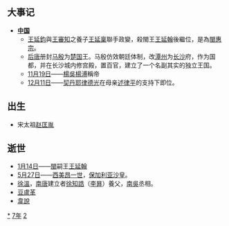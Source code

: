 {{yearTOC|927|南吴'''[[顺义_(南吳)|顺义]]七年'''，'''[[乾貞_(南吳)|-{乾}-貞]]元年'''；吴越'''[[宝正|宝正]]二年'''；于阗'''[[同慶_(于闐)|同慶]]十六年'''；契丹'''[[天显|天显]]二年'''；南汉'''[[白龙_(南漢)|白龙]]三年'''；后唐（闽、荆南、马楚）'''[[天成_(後唐)|天成]]二年'''；东丹国'''[[甘露_(東丹)|甘露]]二年'''；大長和'''[[天應_(大長和)|天應]]元年'''；王氏高丽'''[[天授_(高麗)|天授]]十年'''；日本'''[[延長_(日本)|延長]]五年'''}}

== 大事记 ==
*'''[[中国|中国]]'''
**[[王延鈞|王延鈞]]與[[王審知|王審知]]之養子[[王延稟|王延稟]]聯手政變，殺閩王[[王延翰|王延翰]]後繼位，是為[[閩惠宗|閩惠宗]]。
**[[后唐|后唐]]册封[[马殷|马殷]]为[[楚_(十国)|楚国]]王。马殷仿效朝廷体制，改[[潭州_(隋朝)|潭州]]为[[长沙|长沙]]府，作为国都，并在长沙城内修宫殿，置百官，建立了一个名副其实的独立王国。
**[[11月19日|11月19日]]——[[楊吳|楊吳]][[杨溥_(吴)|楊溥]]稱帝
**[[12月11日|12月11日]]——[[契丹|契丹]][[耶律德光|耶律德光]]在母亲[[述律平|述律平]]的支持下即位。

== 出生 ==
*宋太祖[[赵匡胤|赵匡胤]]

== 逝世 ==
{{Wikisource year mention}}
*[[1月14日|1月14日]]——[[闽国|閩]]嗣王[[王延翰|王延翰]]
*[[5月27日|5月27日]]——[[西美昂一世|西美昂一世]]，[[保加利亚君主列表|保加利亚沙皇]]。
*[[徐溫|徐溫]]，[[南唐|南唐]]建立者[[徐知誥|徐知誥]]（[[李昪|李昪]]）養父，[[南吳|南吳]]丞相。
*[[豆盧革|豆盧革]]
*[[韋說|韋說]]

[[Category:927年|*]]
[[Category:920年代|7年]]
[[Category:10世纪各年|2]]